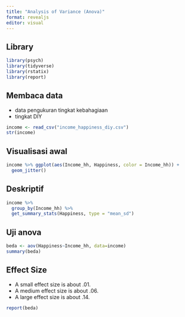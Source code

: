 ```yaml
---
title: "Analysis of Variance (Anova)"
format: revealjs
editor: visual
---
```




## Library

```r
library(psych)
library(tidyverse)
library(rstatix)
library(report)
```

## Membaca data

- data pengukuran tingkat kebahagiaan 
- tingkat DIY

```r
income <- read_csv("income_happiness_diy.csv")
str(income)
```


## Visualisasi awal
```r
income %>% ggplot(aes(Income_hh, Happiness, color = Income_hh)) +
  geom_jitter()
```



## Deskriptif

```r
income %>%
  group_by(Income_hh) %>%
  get_summary_stats(Happiness, type = "mean_sd")
```

## Uji anova
```r
beda <- aov(Happiness~Income_hh, data=income)
summary(beda) 
```

## Effect Size

- A small effect size is about .01.
- A medium effect size is about .06.
- A large effect size is about .14.
```r
report(beda)
```


